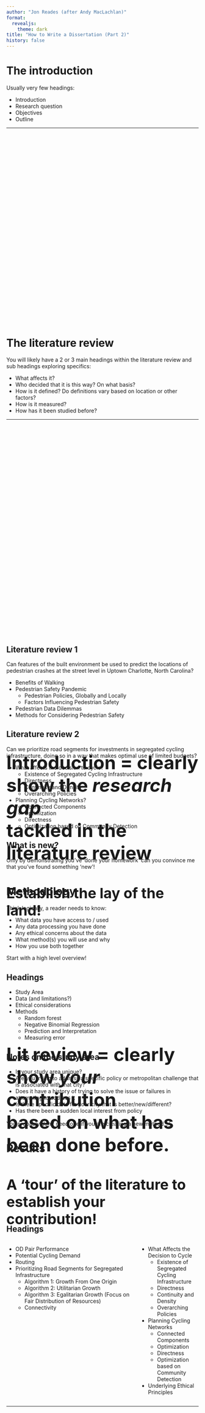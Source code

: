 ```yaml
---
author: "Jon Reades (after Andy MacLachlan)"
format:
  revealjs:
    theme: dark
title: "How to Write a Dissertation (Part 2)"
history: false
---
```


# The introduction

Usually very few headings:

- Introduction
- Research question
- Objectives 
- Outline

---

::: {style="position: relative; top: 40%; font-size: xx-large;"}
<h2>Introduction = clearly show the <em>research gap</em><br /> tackled in the literature review</h2>

<h3>Establish the lay of the land!</h3>
:::

# The literature review

You will likely have a 2 or 3 main headings within the literature review and sub headings exploring specifics:

- What affects it?
- Who decided that it is this way? On what basis?
- How is it defined? Do definitions vary based on location or other factors?
- How is it measured? 
- How has it been studied before?

---

::: {style="position: relative; top: 40%; font-size: xx-large;"}
<h2>Lit review = clearly show <em>your</em> contribution<br /> based on what has been done before.</h2>

<h3>A 'tour' of the literature to establish your contribution!</h3>
:::

## Literature review 1 {.smaller}

Can features of the built environment be used to predict the locations of pedestrian crashes at the street level in Uptown Charlotte, North Carolina?

- Benefits of Walking
- Pedestrian Safety Pandemic 
  - Pedestrian Policies, Globally and Locally
  - Factors Influencing Pedestrian Safety
- Pedestrian Data Dilemmas
- Methods for Considering Pedestrian Safety

## Literature review 2 {.smaller}

Can we prioritize road segments for investments in segregated cycling infrastructure, doing so in a way that makes optimal use of limited budgets?

- What affects the decision to cycle?
  - Existence of Segregated Cycling Infrastructure
  - Directness
  - Continuity and Density
  - Overarching Policies
- Planning Cycling Networks?
  - Connected Components
  - Optimization
  - Directness
  - Optimization based on Community Detection

## What is new? 

Only by demonstrating you've 'done your homework' can you convince me that you've found something 'new'!

# Methodology {.smaller}

Think logically, a reader needs to know:

- What data you have access to / used
- Any data processing you have done
- Any ethical concerns about the data
- What method(s) you will use and why
- How you use both together 

Start with a high level overview!

## Headings {.smaller}

- Study Area
- Data (and limitations?)
- Ethical considerations
- Methods
  - Random forest 
  - Negative Binomial Regression
  - Prediction and Interpretation 
  - Measuring error

## Notes on the study area {.smaller}

- Is your study area unique?
- Are you trying to address a specific policy or metropolitan challenge that is associated with that city?
- Does it have a history of trying to solve the issue or failures in attempting to address it
- Is there specific data for your city that is better/new/different? 
- Has there been a sudden local interest from policy 

You probably *don't* need one if you are creating a new method...^[Pro tip: you're probably not creating a new method.]

# Results

::: {style="position: relative; top: 40%; font-size: xx-large;"}
Adapt your objectives *or* look back at your literature review headings
:::


## Headings {.smaller}

:::: {.columns}

::: {.column width="50%} 

* OD Pair Performance
* Potential Cycling Demand
* Routing
* Prioritizing Road Segments for Segregated Infrastructure
  * Algorithm 1: Growth From One Origin
  * Algorithm 2: Utilitarian Growth
  * Algorithm 3: Egalitarian Growth (Focus on Fair Distribution of Resources)
  * Connectivity

:::

::: {.column width="50%"}

- What Affects the Decision to Cycle
  - Existence of Segregated Cycling Infrastructure
  - Directness
  - Continuity and Density
  - Overarching Policies
- Planning Cycling Networks
  - Connected Components
  - Optimization
  - Directness
  - Optimization based on Community Detection
- Underlying Ethical Principles

:::

::::

---

::: {style="position: relative; top: 40%; font-size: xx-large;"}
<h2>The discussion is the *most* important part of your thesis</h2>
:::


## Remember the funnel 

:::: {.columns} 

::: {.column width="50%"}

Start discussing you results in relation to literature

- Build outwards to specific policy recommendations 
- Frame them within limitations 

:::

::: {.column width="50%"}

![](/img/filter_norm.png)

:::

::::

# Conclusion vs abstract 

![](https://media.giphy.com/media/2ts0GOm9Laawo/giphy.gif)

# The Abstact 

The abstract is always much shorter and can be created by following a few simple steps:

- State what challenge you are trying to solve, perhaps with a sentence or two of context before it.
- State what method you use
- State what the results show
- State what the paper recommends based on the data

# The Conclusion

The conclusion is longer and should reflect on if the aim(s) and objectives were met. It is similar to the abstract but has much more detail. 

- Restate what you set out to investigate
- Summarise how you achieved the
- Summarise the results 
- Reflect if you meet the aims + objectives
- State the importance 
- Give some high level, specifc, recommendations


## Compare...

In this example I would have liked to see some more actionable recommedations as opposed to..

>  Future work should also more comprehensively investigate appropriate baseline levels of maintenance activity, for example by following the approach detailed here to quantify maintenance in areas of known high data quality

# Documentation

## Word

- Use a reference manager - Zotero
- Install the Word plugin 
- When you download the paper into Zotero make sure all the details are correct, it will save you time later when populating the reference list. 
- Back up your files, Word will crash and you might lose it all

## Word 2.0

- Set paragraph and character styles and *use* them.
- Use numbered headings
- Use 'insert caption' for figures and tables
- Use 'insert cross-reference' rather than typing them out^[If the cross reference numbers aren't updating, control + P [print] then cancel and they will!]

## Table of contents

- Auto-insert table of contents (adjust to level 1 and 2 only)
- Auto-insert table of figures
- Auto-insert table of tables

## Advanced formatting

- Make use of breaks, widow and orphan control, etc. to manage flow
- Can be useful to create custom styles to enable different formatting on different sections - e.g. title page, abstract and then contents
- *May* be worth a Master document and embedding child documents (but frustration ahead!)
- When you finish your thesis use **Save as Adobe PDF** (*not* Print + Save as PDF) - this means the PDF document has bookmarks that can be clicked


# Other Approaches {.smaller}

All of these will provide a higher-quality, more robust output with more flexible layouts and *proper* equation typesetting... but the biggest advantage is that they all encourage to focus on *writing* when used effectively.

1. Markdown+Quarto
   - Pros: supports Python and lots of annoying things from bookdown have been fixed.
   - Cons: fewer examples of how to write a thesis.
2. Markdown+Bookdown
   - Pros: copy Andy's template
   - Cons: only in R
3. LaTeX
   - Pros: the full-featured typesetting engine (you want Tufte, you got it!)
   - Cons: the full-featured typesetting engine (you also get gnomic error messages!)
